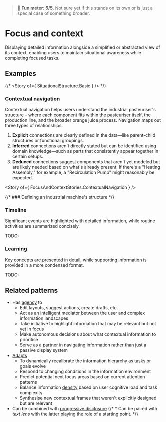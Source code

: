 
> 🧪 **Fun meter: 5/5**. Not sure yet if this stands on its own or is just a special case of something broader.

<Meta of={FocusAndContextStories} />

# Focus and context

Displaying detailed information alongside a simplified or abstracted view of its context,
enabling users to maintain situational awareness while completing focused tasks.

## Examples

{/* <Story of={ SituationalStructure.Basic } /> */}

### Contextual navigation

Contextual navigation helps users understand the industrial pasteuriser's structure&nbsp;– where each component fits
within the pasteuriser itself, the production line, and the broader orange juice process.
Navigation maps out three types of relationships:
1. **Explicit** connections are clearly defined in the data—like parent-child structures or functional groupings.
2. **Inferred** connections aren't directly stated but can be identified using domain knowledge—such as parts that consistently appear together in certain setups.
3. **Deduced** connections suggest components that aren't yet modeled but are likely needed based on what's already present. If there's a "Heating Assembly," for example, a "Recirculation Pump" might reasonably be expected.

<Story of={ FocusAndContextStories.ContextualNavigation } />

{/* ### Defining an industrial machine's structure */}

### Timeline

Significant events are highlighted with detailed information, while routine activities are summarized concisely.

TODO:

### Learning

Key concepts are presented in detail, while supporting information is provided in a more condensed format.

TODO:

## Related patterns

* Has [agency](../?path=/docs/foundations-agency--docs) to
  * Edit layouts, suggest actions, create drafts, etc.
  * Act as an intelligent mediator between the user and complex information landscapes
  * Take initiative to highlight information that may be relevant but not yet in focus
  * Make autonomous decisions about what contextual information to prioritise
  * Serve as a partner in navigating information rather than just a passive display system
* [Adapts](../?path=/docs/foundations-adaptation--docs)
  * To dynamically recalibrate the information hierarchy as tasks or goals evolve
  * Respond to changing conditions in the information environment
  * Predict potential next focus areas based on current attention patterns
  * Balance information [density](./?path=/docs/foundations-density--docs) based on user cognitive load and task complexity
  * Synthesise new contextual frames that weren't explicitly designed but are relevant
* Can be combined with [progressive disclosure](../?path=/docs/patterns-progressive-disclosure--docs)
{/* * Can be paired with *text lens* with the latter playing the role of a starting point. */}

